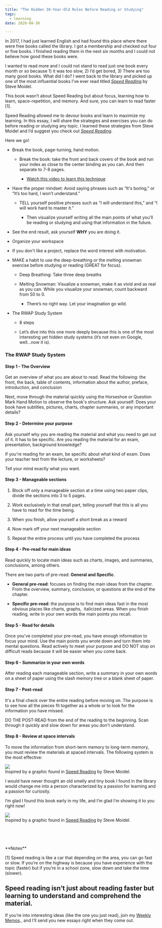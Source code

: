 ```yaml
---
title: "The Hidden 30-Year-Old Rules Before Reading or Studying"
tags:
  - learning
date: 2020-08-30

---
```

In 2017, I had just learned English and had found this place where there were free books called the library. I got a membership and checked out four or five books. I finished reading them in the next six months and I could not believe how good these books were. 

I wanted to read more and I could not stand to read just one book every month or so because 1) it was too slow, 2) I’d get bored, 3) There are too many good books. What did I do? I went back to the library and picked up one of the most influential books I’ve ever read titled [*Speed Reading*](https://amzn.to/2QqcKk3) by Steve Moidel. 

This book wasn’t about Speed Reading but about focus, learning how to learn, space-repetition, and memory. And sure, you can learn to read faster [1].

Speed Reading allowed me to devour books and learn to maximize my learning. In this essay, I will share the strategies and exercises you can do before reading or studying any topic. I learned these strategies from Steve Moidel and I’d suggest you check out [*Speed Reading*](https://amzn.to/2QqcKk3). 

Here we go!

* Break the book, page-turning, hand motion.

    * Break the book: take the front and back covers of the book and run your index as close to the center binding as you can. And then separate to 7-8 pages. 
        
        * [Watch this video to learn this technique](https://www.youtube.com/watch?v=YDx5T3lnAWM)

* Have the proper mindset: Avoid saying phrases such as “It's boring,” or “It’s too hard, I won’t understand.” 

    * TELL yourself positive phrases such as “I will understand this,” and “I will work hard to master it.”

        * Then visualize yourself writing all the main points of what you’ll be reading or studying and using that information in the future.

* See the end result, ask yourself **WHY** you are doing it.

* Organize your workspace

* If you don't like a project, replace the word interest with motivation.

* MAKE a habit to use the deep-breathing or the melting snowman exercise before studying or reading (GREAT for focus).

    * Deep Breathing: Take three deep breaths

    * Melting Snowman: Visualize a snowman, make it as vivid and as real as you can. While you visualize your snowman, count backward from 50 to 0. 

        * There’s no right way. Let your imagination go wild. 

* The RWAP Study System

    * 8 steps

    * Let’s dive into this one more deeply because this is one of the most interesting yet hidden study systems (it’s not even on Google, well...now it is).

### The RWAP Study System

#### Step 1 - The Overview

Get an overview of what you are about to read. Read the following: the front, the back, table of contents, information about the author, preface, introduction, and conclusion

Next, move through the material quickly using the Horseshoe or Question Mark Hand Motion to observe the book's structure. Ask yourself: Does your book have subtitles, pictures, charts, chapter summaries, or any important details?

#### Step 2 - Determine your purpose

Ask yourself why you are reading the material and what you need to get out of it. It has to be specific. Are you reading the material for an exam, presentation, background knowledge?

If you're reading for an exam, be specific about what kind of exam. Does your teacher test from the lecture, or worksheets? 

Tell your mind exactly what you want.

#### Step 3 - Manageable sections

1) Block off only a manageable section at a time using two paper clips, divide the sections into 3 to 5 pages.

2) Work exclusively in that small part, telling yourself that this is all you have to read for the time being.

3) When you finish, allow yourself a short break as a reward

4) Now mark off your next manageable section

5) Repeat the entire process until you have completed the process

#### Step 4 - Pre-read for main ideas

Read quickly to locate main ideas such as charts, images, and summaries, conclusions, among others.

There are two parts of pre-read: **General and Specific**.

* **General pre-read**: focuses on finding the main ideas from the chapter. From the overview, summary, conclusion, or questions at the end of the chapter.

* **Specific pre-read**: the purpose is to find main ideas fast in the most obvious places like charts, graphs,  italicized areas. When you finish reading, write in your own words the main points you recall.

#### Step 5 - Read for details

Once you've completed your pre-read, you have enough information to focus your mind. Use the main points you wrote down and turn them into mental questions. Read actively to meet your purpose and DO NOT stop on difficult reads because it will be easier when you come back.

#### Step 6 - Summarize in your own words

After reading each manageable section, write a summary in your own words on a sheet of paper using the slash memory tree or a blank sheet of paper. 

#### Step 7 - Post-read

It's a final check over the entire reading before moving on. The purpose is to see how all the pieces fit together as a whole or to look for the information you have missed. 

DO THE POST-READ from the end of the reading to the beginning. Scan through it quickly and slow down for areas you don't understand.

#### Step 8 - Review at space intervals

To move the information from short-term memory to long-term memory, you must review the materials at spaced intervals. The following system is the most effective:

<Image src="/images/IMG_3084.jpeg" width={1555} height={787}/>
<figcaption> Inspired by a graphic found in <a href="https://amzn.to/2QqcKk3%5C" target="_blank">Speed Reading</a> by Steve Moidel. 
 </figcaption>


I would have never thought an old smelly and tiny book I found in the library would change me into a person characterized by a passion for learning and a passion for curiosity. 

I’m glad I found this book early in my life, and I’m glad I’m showing it to you right now!

<Image src="/images/speedreading.png" width={180} height={280}/>
<figcaption> Inspired by a graphic found in <a href="https://amzn.to/2QqcKk3%5C" target="_blank">Speed Reading</a> by Steve Moidel. 
 </figcaption>





<p>&nbsp;  </p>
<p>&nbsp;  </p>
**Notes**

[1] Speed reading is like a car that depending on the area, you can go fast or slow. If you’re on the highway is because you have experience with the topic (faster) but if you’re in a school zone, slow down and take the time (slower). 

Speed reading isn’t just about reading faster but learning to understand and comprehend the material.
---
If you’re into interesting ideas (like the one you just read), join my <a href="https://juandavidcampolargo.substack.com/" target="_blank">Weekly Memos</a>., and I’ll send you new essays right when they come out. 
